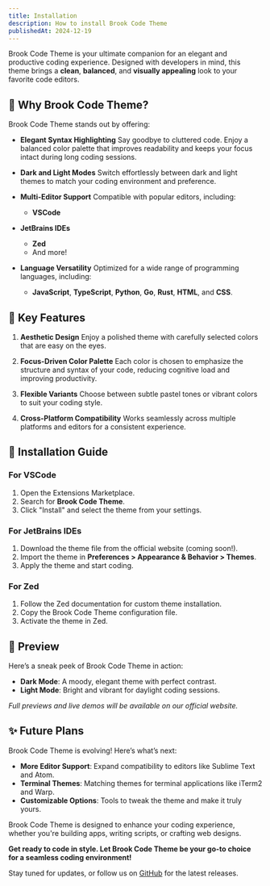 ```yaml
---
title: Installation
description: How to install Brook Code Theme
publishedAt: 2024-12-19
---
```


Brook Code Theme is your ultimate companion for an elegant and productive coding experience. Designed with developers in mind, this theme brings a **clean**, **balanced**, and **visually appealing** look to your favorite code editors.

## 🌟 Why Brook Code Theme?

Brook Code Theme stands out by offering:

- **Elegant Syntax Highlighting**
  Say goodbye to cluttered code. Enjoy a balanced color palette that improves readability and keeps your focus intact during long coding sessions.

- **Dark and Light Modes**
  Switch effortlessly between dark and light themes to match your coding environment and preference.

- **Multi-Editor Support**
  Compatible with popular editors, including:

  - **VSCode**

- **JetBrains IDEs**

  - **Zed**
  - And more!

- **Language Versatility**
  Optimized for a wide range of programming languages, including:
  - **JavaScript**, **TypeScript**, **Python**, **Go**, **Rust**, **HTML**, and **CSS**.

## 🎨 Key Features

1. **Aesthetic Design**
   Enjoy a polished theme with carefully selected colors that are easy on the eyes.

2. **Focus-Driven Color Palette**
   Each color is chosen to emphasize the structure and syntax of your code, reducing cognitive load and improving productivity.

3. **Flexible Variants**
   Choose between subtle pastel tones or vibrant colors to suit your coding style.

4. **Cross-Platform Compatibility**
   Works seamlessly across multiple platforms and editors for a consistent experience.

## 🚀 Installation Guide

### For VSCode

1. Open the Extensions Marketplace.
2. Search for **Brook Code Theme**.
3. Click "Install" and select the theme from your settings.

### For JetBrains IDEs

1. Download the theme file from the official website (coming soon!).
2. Import the theme in **Preferences > Appearance & Behavior > Themes**.
3. Apply the theme and start coding.

### For Zed

1. Follow the Zed documentation for custom theme installation.
2. Copy the Brook Code Theme configuration file.
3. Activate the theme in Zed.

## 📸 Preview

Here’s a sneak peek of Brook Code Theme in action:

- **Dark Mode**: A moody, elegant theme with perfect contrast.
- **Light Mode**: Bright and vibrant for daylight coding sessions.

_Full previews and live demos will be available on our official website._

## ✨ Future Plans

Brook Code Theme is evolving! Here’s what’s next:

- **More Editor Support**: Expand compatibility to editors like Sublime Text and Atom.
- **Terminal Themes**: Matching themes for terminal applications like iTerm2 and Warp.
- **Customizable Options**: Tools to tweak the theme and make it truly yours.

Brook Code Theme is designed to enhance your coding experience, whether you're
building apps, writing scripts, or crafting web designs.

**Get ready to code in style. Let Brook Code Theme be your go-to choice for a seamless coding environment!**

Stay tuned for updates, or follow us on [GitHub](#) for the latest releases.
